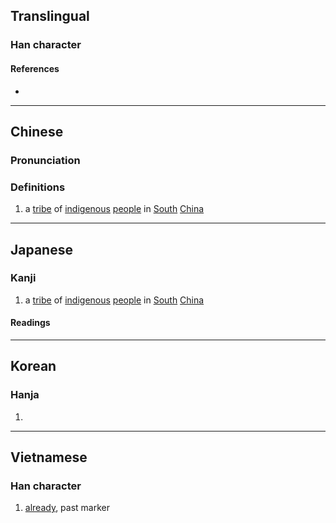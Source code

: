 {{character info/new}}
==Translingual==

===Han character===
{{Han char|rn=5|rad=乙|as=04|sn=5|four=80712|canj=OPD|ids=⿱𠂉也}}

====References====
* {{Han ref|kx=0084.080|dkj=00177|hdz=10036.020|uh=340C|ud=13324}}

----

==Chinese==
{{zh-forms}}

===Pronunciation===
{{zh-pron
|m=yí
|c=ji4
|mc=
|oc=
|ma=
|cat=pn
}}

===Definitions===
{{zh-hanzi}}

# a [[tribe]] of [[indigenous]] [[people]] in [[south|South]] [[China]]

----

==Japanese==

===Kanji===
{{ja-kanji|grade=|rs=乙04}}

# a [[tribe]] of [[indigenous]] [[people]] in [[south|South]] [[China]]

====Readings====
{{ja-readings
|goon=い
|kanon=い
}}

----

==Korean==

===Hanja===
{{ko-hanja|hangeul=이|rv=i|mr=i|y=i}}

# {{rfdef|ko|sort=乙04}}

----

==Vietnamese==

===Han character===
{{vi-hantu|[[đã]]|rs=乙04}}

# [[already]], past marker